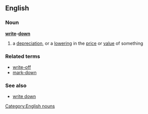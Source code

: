 ==English==
===Noun===
'''[[write]]-[[down]]'''
#a [[depreciation]], or a [[lowering]] in the [[price]] or [[value]] of something
===Related terms===
*[[write-off]]
*[[mark-down]]
===See also===
*[[write down]]
[[Category:English nouns]]